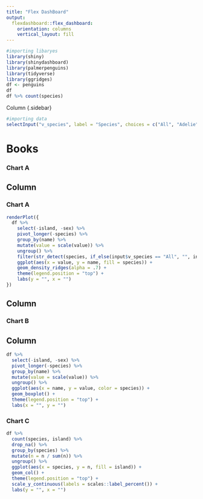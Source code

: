 ---
title: "Flex DashBoard"
output: 
  flexdashboard::flex_dashboard:
    orientation: columns
    vertical_layout: fill
---

```{r setup, include=FALSE}
#importing libaryes
library(shiny)
library(shinydashboard)
library(palmerpenguins)
library(tidyverse)
library(ggridges)
df <- penguins
df
df %>% count(species)
```

Column {.sidebar}

```{r}
#importing data
selectInput("v_species", label = "Species", choices = c("All", "Adelie", "Chinstrap", "Gentoo"), selected = "All")


```

# Books

### Chart A

## Column {data-width="500"}

### Chart A

```{r}
renderPlot({
  df %>% 
    select(-island, -sex) %>% 
    pivot_longer(-species) %>% 
    group_by(name) %>% 
    mutate(value = scale(value)) %>% 
    ungroup() %>% 
    filter(str_detect(species, if_else(input$v_species == "All", "", input$v_species))) %>% 
    ggplot(aes(x = value, y = name, fill = species)) + 
    geom_density_ridges(alpha = .7) + 
    theme(legend.position = "top") + 
    labs(y = "", x = "")
})
```

## Column {data-width="350"}

### Chart B

## Column {data-width="500"}

```{r}
df %>% 
  select(-island, -sex) %>% 
  pivot_longer(-species) %>% 
  group_by(name) %>% 
  mutate(value = scale(value)) %>% 
  ungroup() %>% 
  ggplot(aes(x = name, y = value, color = species)) + 
  geom_boxplot() + 
  theme(legend.position = "top") + 
  labs(x = "", y = "")
```

### Chart C

```{r}
df %>% 
  count(species, island) %>% 
  drop_na() %>% 
  group_by(species) %>% 
  mutate(n = n / sum(n)) %>% 
  ungroup() %>% 
  ggplot(aes(x = species, y = n, fill = island)) + 
  geom_col() + 
  theme(legend.position = "top") + 
  scale_y_continuous(labels = scales::label_percent()) + 
  labs(y = "", x = "")
```
